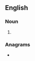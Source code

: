 {{also|billhooks|bill hooks}}
==English==

===Noun===
{{head|en|noun form}}

# {{plural of|en|bill-hook}}

===Anagrams===
* {{anagrams|en|a=bhiklloos|hookbills}}
